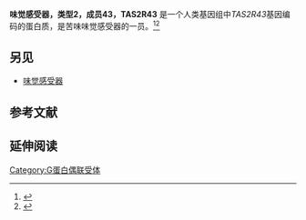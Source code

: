 {{PBB/259289}}
'''味觉感受器，类型2，成员43，TAS2R43''' 是一个人类基因组中''TAS2R43''基因编码的蛋白质，是苦味味觉感受器的一员。<ref name="pmid12379855">{{cite journal | author = Bufe B, Hofmann T, Krautwurst D, Raguse JD, Meyerhof W | title = The human TAS2R16 receptor mediates bitter taste in response to beta-glucopyranosides | journal = Nat Genet | volume = 32 | issue = 3 | pages = 397–401 | pmid = 12379855 | pmc =  | doi = 10.1038/ng1014 |date=Oct 2002}}</ref><ref name="entrez">{{cite web | title = Entrez Gene: TAS2R43 taste receptor, type 2, member 43| url = http://www.ncbi.nlm.nih.gov/sites/entrez?Db=gene&Cmd=ShowDetailView&TermToSearch=259289| accessdate = }}</ref>

==另见==
* [[味觉感受器|味觉感受器]]

==参考文献==
{{reflist}}

==延伸阅读==
{{refbegin | 2}}
{{PBB_Further_reading 
| citations = 
*{{cite journal  | author=Margolskee RF |title=Molecular mechanisms of bitter and sweet taste transduction. |journal=J. Biol. Chem. |volume=277 |issue= 1 |pages= 1–4 |year= 2002 |pmid= 11696554 |doi= 10.1074/jbc.R100054200 }}
*{{cite journal  | author=Montmayeur JP, Matsunami H |title=Receptors for bitter and sweet taste. |journal=Curr. Opin. Neurobiol. |volume=12 |issue= 4 |pages= 366–71 |year= 2002 |pmid= 12139982 |doi=10.1016/S0959-4388(02)00345-8  }}
*{{cite journal  | author=Strausberg RL, Feingold EA, Grouse LH, ''et al.'' |title=Generation and initial analysis of more than 15,000 full-length human and mouse cDNA sequences. |journal=Proc. Natl. Acad. Sci. U.S.A. |volume=99 |issue= 26 |pages= 16899–903 |year= 2003 |pmid= 12477932 |doi= 10.1073/pnas.242603899  | pmc=139241 }}
*{{cite journal  | author=Zhang Y, Hoon MA, Chandrashekar J, ''et al.'' |title=Coding of sweet, bitter, and umami tastes: different receptor cells sharing similar signaling pathways. |journal=Cell |volume=112 |issue= 3 |pages= 293–301 |year= 2003 |pmid= 12581520 |doi=10.1016/S0092-8674(03)00071-0  }}
*{{cite journal  | author=Conte C, Ebeling M, Marcuz A, ''et al.'' |title=Identification and characterization of human taste receptor genes belonging to the TAS2R family. |journal=Cytogenet. Genome Res. |volume=98 |issue= 1 |pages= 45–53 |year= 2003 |pmid= 12584440 |doi= 10.1159/000068546 }}
*{{cite journal  | author=Gerhard DS, Wagner L, Feingold EA, ''et al.'' |title=The status, quality, and expansion of the NIH full-length cDNA project: the Mammalian Gene Collection (MGC). |journal=Genome Res. |volume=14 |issue= 10B |pages= 2121–7 |year= 2004 |pmid= 15489334 |doi= 10.1101/gr.2596504  | pmc=528928 }}
*{{cite journal  | author=Fischer A, Gilad Y, Man O, Pääbo S |title=Evolution of bitter taste receptors in humans and apes. | url=https://archive.org/details/sim_molecular-biology-and-evolution_2005-03_22_3/page/432 |journal=Mol. Biol. Evol. |volume=22 |issue= 3 |pages= 432–6 |year= 2005 |pmid= 15496549 |doi= 10.1093/molbev/msi027 }}
*{{cite journal  | author=Kuhn C, Bufe B, Winnig M, ''et al.'' |title=Bitter taste receptors for saccharin and acesulfame K. |journal=J. Neurosci. |volume=24 |issue= 45 |pages= 10260–5 |year= 2005 |pmid= 15537898 |doi= 10.1523/JNEUROSCI.1225-04.2004 }}
*{{cite journal  | author=Go Y, Satta Y, Takenaka O, Takahata N |title=Lineage-specific loss of function of bitter taste receptor genes in humans and nonhuman primates. |journal=Genetics |volume=170 |issue= 1 |pages= 313–26 |year= 2006 |pmid= 15744053 |doi= 10.1534/genetics.104.037523  | pmc=1449719 }}
*{{cite journal  | author=Behrens M, Bartelt J, Reichling C, ''et al.'' |title=Members of RTP and REEP gene families influence functional bitter taste receptor expression. |journal=J. Biol. Chem. |volume=281 |issue= 29 |pages= 20650–9 |year= 2006 |pmid= 16720576 |doi= 10.1074/jbc.M513637200 }}
}}
{{refend}}


{{G蛋白偶联受体}}
[[Category:G蛋白偶联受体|Category:G蛋白偶联受体]]